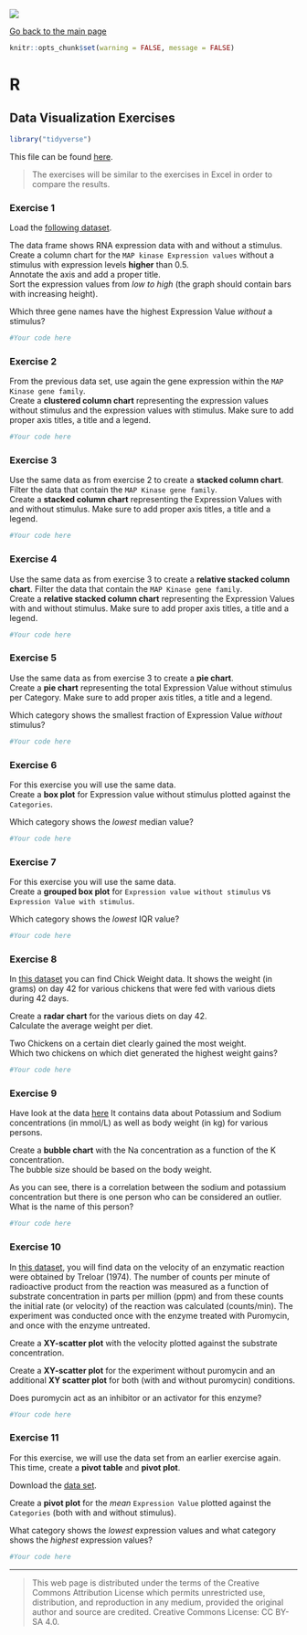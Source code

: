 ![](../hanze/hanze.png)

[Go back to the main page](../index.html)

```r
knitr::opts_chunk$set(warning = FALSE, message = FALSE) 
```

# R 

## Data Visualization Exercises

```r
library("tidyverse")
```


This file can be found [here](./R_13_data_visualization_exercises.Rmd).

> The exercises will be similar to the exercises in Excel in order to compare the results.

### Exercise 1

Load the [following dataset](./files_13_data_visualization_exercises/exercise01/expression_data.csv).

The data frame shows RNA expression data with and without a stimulus.  
Create a column chart for the `MAP kinase Expression values` without a stimulus with expression levels **higher** than 0.5.  
Annotate the axis and add a proper title.  
Sort the expression values from *low to high* (the graph should contain bars with increasing height).

Which three gene names have the highest Expression Value *without* a stimulus?

```r
#Your code here
```



### Exercise 2

From the previous data set, use again the gene expression within the `MAP Kinase gene family`.  
Create a **clustered column chart** representing the expression values without stimulus and the expression values with stimulus. Make sure to add proper axis titles, a title and a legend.

```r
#Your code here
```


### Exercise 3

Use the same data as from exercise 2 to create a **stacked column chart**. Filter the data that contain the `MAP Kinase gene family`.  
Create a **stacked column chart** representing the Expression Values with and without stimulus. Make sure to add proper axis titles, a title and a legend.

```r
#Your code here
```

### Exercise 4

Use the same data as from exercise 3 to create a **relative stacked column chart**. Filter the data that contain the `MAP Kinase gene family`.  
Create a **relative stacked column chart** representing the Expression Values with and without stimulus. Make sure to add proper axis titles, a title and a legend.

```r
#Your code here
```


### Exercise 5

Use the same data as from exercise 3 to create a **pie chart**.   
Create a **pie chart** representing the total Expression Value without stimulus per Category. Make sure to add proper axis titles, a title and a legend.

Which category shows the smallest fraction of Expression Value *without* stimulus?


```r
#Your code here
```

### Exercise 6

For this exercise you will use the same data.  
Create a **box plot** for Expression value without stimulus plotted against the `Categories`.  

Which category shows the *lowest* median value?

```r
#Your code here
```

### Exercise 7

For this exercise you will use the same data.  
Create a **grouped box plot** for `Expression value without stimulus` vs `Expression Value with stimulus`.  

Which category shows the *lowest* IQR value?

```r
#Your code here
```

### Exercise 8

In [this dataset](./files_13_data_visualization_exercises/exercise08/ChickWeight.csv) you can find Chick Weight data. It shows the weight (in grams) on day 42 for various chickens that were fed with various diets during 42 days.

Create a **radar chart** for the various diets on day 42.  
Calculate the average weight per diet.

Two Chickens on a certain diet clearly gained the most weight.  
Which two chickens on which diet generated the highest weight gains?  

```r
#Your code here
```

### Exercise 9

Have look at the data [here](./files_13_data_visualization_exercises/exercise09/data.csv)
It contains data about Potassium and Sodium concentrations (in mmol/L) as well as body weight (in kg) for various persons.  

Create a **bubble chart** with the Na concentration as a function of the K concentration.  
The bubble size should be based on the body weight.  

As you can see, there is a correlation between the sodium and potassium concentration but there is one person who can be considered an outlier. What is the name of this person?  

```r
#Your code here
```


### Exercise 10

In [this dataset](./files_13_data_visualization_exercises/exercise10/puromycin.csv), you will find data on the velocity of an enzymatic reaction were obtained by Treloar (1974). The number of counts per minute of radioactive product from the reaction was measured as a function of substrate concentration in parts per million (ppm) and from these counts the initial rate (or velocity) of the reaction was calculated (counts/min). The experiment was conducted once with the enzyme treated with Puromycin, and once with the enzyme untreated.

Create a **XY-scatter plot** with the velocity plotted against the substrate concentration. 

Create a **XY-scatter plot** for the experiment without puromycin and an additional **XY scatter plot** for both (with and without puromycin) conditions.

Does puromycin act as an inhibitor or an activator for this enzyme?  
  
```r
#Your code here
```

### Exercise 11

For this exercise, we will use the data set from an earlier exercise again. This time, create a **pivot table** and **pivot plot**. 

Download the [data set](./files_13_data_visualization_exercises/exercise11/expression_data.csv). 

Create a **pivot plot** for the *mean* `Expression Value` plotted against the `Categories` (both with and without stimulus).  

What category shows the *lowest* expression values and what category shows the *highest* expression values?  
 
 
```r
#Your code here
```

---

>This web page is distributed under the terms of the Creative Commons Attribution License which permits unrestricted use, distribution, and reproduction in any medium, provided the original author and source are credited.
>Creative Commons License: CC BY-SA 4.0.

